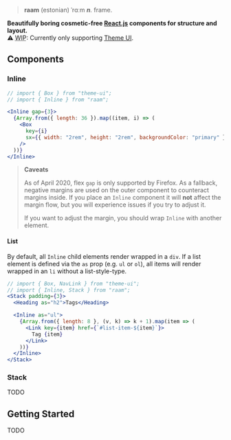 > **raam** (estonian) ˈrɑːm _**n**._ frame.

**Beautifully boring cosmetic-free [React.js](https://reactjs.org/) components for structure and layout.**  
⚠ <abbr title="Work in Progress">WIP</abbr>: Currently only supporting [Theme UI](https://theme-ui.com/).

## Components

### Inline

```jsx live=true
// import { Box } from "theme-ui";
// import { Inline } from "raam";

<Inline gap={3}>
  {Array.from({ length: 36 }).map((item, i) => (
    <Box
      key={i}
      sx={{ width: "2rem", height: "2rem", backgroundColor: "primary" }}
    />
  ))}
</Inline>
```

> **Caveats**
>
> As of April 2020, flex `gap` is only supported by Firefox. As a fallback,
> negative margins are used on the outer component to counteract margins inside.
> If you place an `Inline` component it will **not** affect the margin flow, but
> you will experience issues if you try to adjust it.
>
> If you want to adjust the margin, you should wrap `Inline` with another
> element.

#### List

By default, all `Inline` child elements render wrapped in a `div`.
If a list element is defined via the `as` prop (e.g. `ul` or `ol`), all items
will render wrapped in an `li` without a list-style-type.

```jsx live=true
// import { Box, NavLink } from "theme-ui";
// import { Inline, Stack } from "raam";
<Stack padding={3}>
  <Heading as="h2">Tags</Heading>

  <Inline as="ul">
    {Array.from({ length: 8 }, (v, k) => k + 1).map(item => (
      <Link key={item} href={`#list-item-${item}`}>
        Tag {item}
      </Link>
    ))}
  </Inline>
</Stack>
```

### Stack

TODO

## Getting Started

TODO
